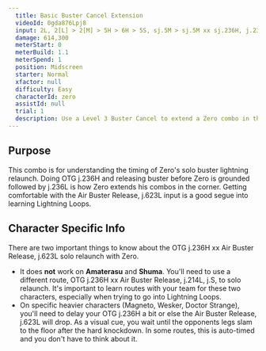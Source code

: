 ```yaml
---
  title: Basic Buster Cancel Extension
  videoId: 0gda876Lpj8
  input: 2L, 2[L] > 2[M] > 5H > 6H > 5S, sj.5M > sj.5M xx sj.236H, j.236H ~ Air Buster Release, j.623[L], 2H > 6H > 5S, sj.5M > sj.5M > sj.2H > sj.5S, 236MH
  damage: 614,300
  meterStart: 0
  meterBuild: 1.1
  meterSpend: 1
  position: Midscreen
  starter: Normal
  xfactor: null
  difficulty: Easy
  characterId: zero
  assistId: null
  trial: 1
  description: Use a Level 3 Buster Cancel to extend a Zero combo in the corner.
---
```


## Purpose

This combo is for understanding the timing of Zero's solo buster lightning relaunch. Doing <InputBlock>OTG j.236H</InputBlock> and releasing buster before Zero is grounded followed by <InputBlock>j.236L</InputBlock> is how Zero
extends his combos in the corner. Getting comfortable with the <InputBlock>Air Buster Release, j.623L</InputBlock> input is a good segue into learning Lightning Loops.

## Character Specific Info

There are two important things to know about the <InputBlock>OTG j.236H xx Air Buster Release, j.623L</InputBlock> solo relaunch with Zero.

- It does **not** work on **Amaterasu** and **Shuma**. You'll need to use a different route, <InputBlock>OTG j.236H xx Air Buster Release, j.214L, j.S</InputBlock>, to solo relaunch. It's important to
  learn routes with your team for these two characters, especially when trying to go into Lightning Loops.
- On specific heavier characters (Magneto, Wesker, Doctor Strange), you'll need to delay your <InputBlock>OTG j.236H</InputBlock> a bit or else the <InputBlock>Air Buster Release, j.623L</InputBlock> will drop. As a visual cue, you
  wait until the opponents legs slam to the floor after the hard knockdown. In some routes, this is auto-timed and you don't have to think about it.
